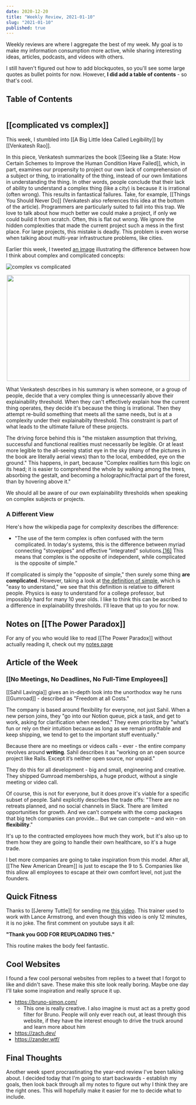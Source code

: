 ```yaml
---
date: 2020-12-20
title: "Weekly Review, 2021-01-10"
slug: "2021-01-10"
published: true
---
```


Weekly reviews are where I aggregate the best of my week. My goal is to make my information consumption more active, while sharing interesting ideas, articles, podcasts, and videos with others. 

I still haven't figured out how to add blockquotes, so you'll see some large quotes as bullet points for now. However, **I did add a table of contents** - so that's cool. 

## Table of Contents 
```toc 
```

## [[complicated vs complex]]
This week, I stumbled into [[A Big Little Idea Called Legibility]] by [[Venkatesh Rao]]. 

In this piece, Venkatesh summarizes the book [[Seeing like a State: How Certain Schemes to Improve the Human Condition Have Failed]], which, in part, examines our propensity to project our own lack of comprehension of a subject or thing, to irrationality of the thing, instead of our own limitations in understanding the thing. In other words, people conclude that their lack of ability to understand a complex thing (like a city) is because it is irrational (often wrong). This results in fantastical failures. Take, for example, [[Things You Should Never Do]] (Venkatesh also references this idea at the bottom of the article). Programmers are particularly suited to fall into this trap. We love to talk about how much better we could make a project, if only we could build it from scratch. Often, this is flat out wrong. We ignore the hidden complexities that made the current project such a mess in the first place. For large projects, this mistake is deadly. This problem is even worse when talking about multi-year infrastructure problems, like cities.

Earlier this week, I tweeted [an image](https://twitter.com/nivi/status/1346545740479307776?s=20) illustrating the difference between how I think about complex and complicated concepts:

![complex vs complicated](../images/complex-vs-complicated-straight-line.png)

<p align="center">
     <img src="../../images/complex-vs-complicated-straight-line.png"
          style="width: 500px; height: 290px;" />
</p>

What Venkatesh describes in his summary is when someone, or a group of people, decide that a very complex thing is unnecessarily above their explainability threshold. When they can't effectively explain how the current thing operates, they decide it's because the thing is irrational. Then they attempt re-build something that meets all the same needs, but is at a complexity under their explainabilty threshold. This constraint is part of what leads to the ultimate failure of these projects.

The driving force behind this is "the mistaken assumption that thriving, successful and functional realities must necessarily be legible. Or at least more legible to the all-seeing statist eye in the sky (many of the pictures in the book are literally aerial views) than to the local, embedded, eye on the ground." This happens, in part, because "Complex realities turn this logic on its head; it is easier to comprehend the whole by walking among the trees, absorbing the gestalt, and becoming a holographic/fractal part of the forest, than by hovering above it."
 
We should all be aware of our own explainability thresholds when speaking on complex subjects or projects.

### A Different View 
Here's how the wikipedia page for complexity describes the difference:
 - "The use of the term complex is often confused with the term complicated. In today's systems, this is the difference between myriad connecting "stovepipes" and effective "integrated" solutions.[[16]](https://en.wikipedia.org/wiki/Complexity#cite_note-16) This means that complex is the opposite of independent, while complicated is the opposite of simple."

If complicated is simply the "opposite of simple," then surely some thing **are complicated**. However, taking a look at [the definition of simple](https://www.dictionary.com/browse/simple?s=t), which is "easy to understand," we see that this definition is relative to different people. Physics is easy to understand for a college professor, but impossibly hard for many 10 year olds. I like to think this can be ascribed to a difference in explainability thresholds. I'll leave that up to you for now. 

## Notes on [[The Power Paradox]]
For any of you who would like to read [[The Power Paradox]] without actually reading it, check out my [notes page](/the-power-paradox)

## Article of the Week
### [[No Meetings, No Deadlines, No Full-Time Employees]]
[[Sahil Lavingia]] gives an in-depth look into the unorthodox way he runs [[Gumroad]] - described as "Freedom at all Costs." 

The company is based around flexibility for everyone, not just Sahil. When a new person joins, they "go into our Notion queue, pick a task, and get to work, asking for clarification when needed." They even prioritize by "what’s fun or rely on their intuition because as long as we remain profitable and keep shipping, we tend to get to the important stuff eventually." 

Because there are no meetings or videos calls - ever - the entire company revolves around **writing**. Sahil describes it as "working on an open source project like Rails. Except it’s neither open source, nor unpaid."

They do this for all development - big and small, engineering and creative. They shipped Gumroad memberships, a huge product, without a single meeting or video call. 

Of course, this is not for everyone, but it does prove it's viable for a specific subset of people.
Sahil explicitly describes the trade offs: "There are no retreats planned, and no social channels in Slack. There are limited opportunities for growth. And we can’t compete with the comp packages that big tech companies can provide... But we can compete – and win – on **flexibility**."

It's up to the contracted employees how much they work, but it's also up to them how they are going to handle their own healthcare, so it's a huge trade. 

I bet more companies are going to take inspiration from this model. After all, [[The New American Dream]] is just to escape the 9 to 5. Companies like this allow all employees to escape at their own comfort level, not just the founders. 

## Quick Fitness
Thanks to [[Jeremy Tuttle]] for sending me [this video](https://www.youtube.com/watch?v=4BOTvaRaDjI&t=3s). This trainer used to work with Lance Armstrong, and even though this video is only 12 minutes, it is no joke. The first comment on youtube says it all: 

**"Thank you GOD FOR REUPLOADING THIS."**

This routine makes the body feel fantastic. 

## Cool Websites
I found a few cool personal websites from replies to a tweet that I forgot to like and didn't save. These make this site look really boring. Maybe one day I'll take some inspiration and really spruce it up.
- https://bruno-simon.com/
    - This one is really creative. I also imagine is must act as a pretty good filter for Bruno. People will only ever reach out, at least through this website, if they have the interest enough to drive the truck around and learn more about him 
- https://zach.dev/
- https://zander.wtf/

## Final Thoughts
Another week spent procrastinating the year-end review I've been talking about. I decided today that I'm going to start backwards - establish my goals, then look back through all my notes to figure out why I think they are the right ones. This will hopefully make it easier for me to decide what to include. 

